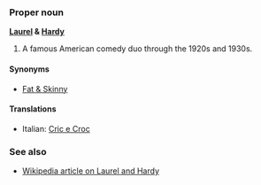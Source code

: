 ===Proper noun===
'''[[Laurel]] & [[Hardy]]'''

# A famous American comedy duo through the 1920s and 1930s.

====Synonyms====
*[[Fat & Skinny]]

====Translations====
*Italian: [[Cric e Croc]]

===See also===
*[[w:en:Laurel and Hardy|Wikipedia article on Laurel and Hardy]]